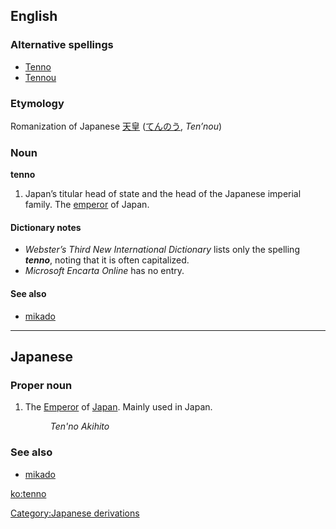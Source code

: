{{also|Tenno}}
==English==

===Alternative spellings===
* [[Tenno#English|Tenno]]
* [[Tennou#English|Tennou]]

===Etymology===
Romanization of Japanese [[天皇]] ([[てんのう]], ''Ten’nou'')

===Noun===
'''tenno'''

# Japan’s titular head of state and the head of the Japanese imperial family.  The [[emperor]] of Japan.

====Dictionary notes====
* ''Webster’s Third New International Dictionary'' lists only the spelling '''''tenno''''', noting that it is often capitalized.
* ''Microsoft Encarta Online'' has no entry.

====See also====
* [[mikado]]

----

==Japanese==

===Proper noun===
{{ja-pos|r|proper|hira=てんのう}}

#{{ja-def|天皇}} The [[Emperor]] of [[Japan]].  Mainly used in Japan.
#:''Ten'no Akihito''

===See also===
*[[mikado]]

[[Category:Japanese derivations]]

[[ko:tenno]]